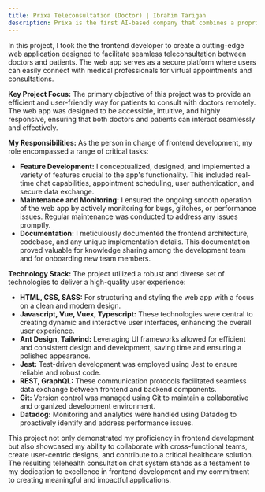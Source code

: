 ```yaml
---
title: Prixa Teleconsultation (Doctor) | Ibrahim Tarigan
description: Prixa is the first AI-based company that combines a proprietary AI-platform with personalization health insurance
---
```


In this project, I took the the frontend developer to create a cutting-edge web application designed to facilitate seamless teleconsultation between doctors and patients. The web app serves as a secure platform where users can easily connect with medical professionals for virtual appointments and consultations.

**Key Project Focus:** The primary objective of this project was to provide an efficient and user-friendly way for patients to consult with doctors remotely. The web app was designed to be accessible, intuitive, and highly responsive, ensuring that both doctors and patients can interact seamlessly and effectively.

**My Responsibilities:** As the person in charge of frontend development, my role encompassed a range of critical tasks:

- **Feature Development:** I conceptualized, designed, and implemented a variety of features crucial to the app's functionality. This included real-time chat capabilities, appointment scheduling, user authentication, and secure data exchange.
- **Maintenance and Monitoring:** I ensured the ongoing smooth operation of the web app by actively monitoring for bugs, glitches, or performance issues. Regular maintenance was conducted to address any issues promptly.
- **Documentation:** I meticulously documented the frontend architecture, codebase, and any unique implementation details. This documentation proved valuable for knowledge sharing among the development team and for onboarding new team members.

**Technology Stack:** The project utilized a robust and diverse set of technologies to deliver a high-quality user experience:

- **HTML, CSS, SASS:** For structuring and styling the web app with a focus on a clean and modern design.
- **Javascript, Vue, Vuex, Typescript:** These technologies were central to creating dynamic and interactive user interfaces, enhancing the overall user experience.
- **Ant Design, Tailwind:** Leveraging UI frameworks allowed for efficient and consistent design and development, saving time and ensuring a polished appearance.
- **Jest:** Test-driven development was employed using Jest to ensure reliable and robust code.
- **REST, GraphQL:** These communication protocols facilitated seamless data exchange between frontend and backend components.
- **Git:** Version control was managed using Git to maintain a collaborative and organized development environment.
- **Datadog:** Monitoring and analytics were handled using Datadog to proactively identify and address performance issues.

This project not only demonstrated my proficiency in frontend development but also showcased my ability to collaborate with cross-functional teams, create user-centric designs, and contribute to a critical healthcare solution. The resulting telehealth consultation chat system stands as a testament to my dedication to excellence in frontend development and my commitment to creating meaningful and impactful applications.